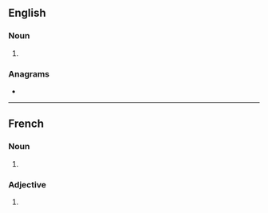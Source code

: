 ==English==

===Noun===
{{head|en|noun plural form}}

# {{plural of|passager|lang=en}}

===Anagrams===
* {{anagrams|en|grass peas}}

----

==French==

===Noun===
{{head|fr|noun plural form|g=m}}

# {{masculine plural of|passager|lang=fr}}

===Adjective===
{{fr-adj-form}}

# {{masculine plural of|passager|lang=fr}}